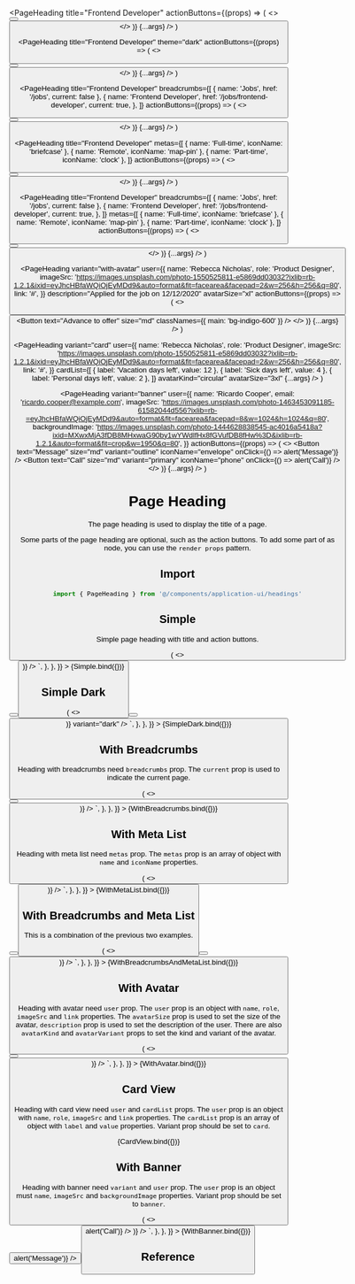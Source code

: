 
<Meta title="Application UI/Headings/Page Heading" component={PageHeading} />

  <PageHeading
    title="Frontend Developer"
    actionButtons={(props) => (
      <>
        <Button text="Edit" size="md" variant="outline" />
        <Button text="Publish" size="md" variant="dark" />
      </>
    )}
    {...args}
  />
)

  <PageHeading
    title="Frontend Developer"
    theme="dark"
    actionButtons={(props) => (
      <>
        <Button text="Edit" size="md" variant="outline" />
        <Button text="Publish" size="md" variant="dark" />
      </>
    )}
    {...args}
  />
)

  <PageHeading
    title="Frontend Developer"
    breadcrumbs={[
      { name: 'Jobs', href: '/jobs', current: false },
      {
        name: 'Frontend Developer',
        href: '/jobs/frontend-developer',
        current: true,
      },
    ]}
    actionButtons={(props) => (
      <>
        <Button text="Edit" size="md" variant="outline" />
        <Button text="Publish" size="md" variant="dark" />
      </>
    )}
    {...args}
  />
)

  <PageHeading
    title="Frontend Developer"
    metas={[
      { name: 'Full-time', iconName: 'briefcase' },
      { name: 'Remote', iconName: 'map-pin' },
      { name: 'Part-time', iconName: 'clock' },
    ]}
    actionButtons={(props) => (
      <>
        <Button text="Edit" size="md" variant="outline" />
        <Button text="Publish" size="md" variant="dark" />
      </>
    )}
    {...args}
  />
)

  <PageHeading
    title="Frontend Developer"
    breadcrumbs={[
      { name: 'Jobs', href: '/jobs', current: false },
      {
        name: 'Frontend Developer',
        href: '/jobs/frontend-developer',
        current: true,
      },
    ]}
    metas={[
      { name: 'Full-time', iconName: 'briefcase' },
      { name: 'Remote', iconName: 'map-pin' },
      { name: 'Part-time', iconName: 'clock' },
    ]}
    actionButtons={(props) => (
      <>
        <Button text="Edit" size="md" variant="outline" />
        <Button text="Publish" size="md" variant="dark" />
      </>
    )}
    {...args}
  />
)

  <PageHeading
    variant="with-avatar"
    user={{
      name: 'Rebecca Nicholas',
      role: 'Product Designer',
      imageSrc:
        'https://images.unsplash.com/photo-1550525811-e5869dd03032?ixlib=rb-1.2.1&ixid=eyJhcHBfaWQiOjEyMDd9&auto=format&fit=facearea&facepad=2&w=256&h=256&q=80',
      link: '#',
    }}
    description="Applied for the job on 12/12/2020"
    avatarSize="xl"
    actionButtons={(props) => (
      <>
        <Button text="Disqualify" size="md" variant="outline" />
        <Button
          text="Advance to offer"
          size="md"
          classNames={{ main: 'bg-indigo-600' }}
        />
      </>
    )}
    {...args}
  />
)

  <PageHeading
    variant="card"
    user={{
      name: 'Rebecca Nicholas',
      role: 'Product Designer',
      imageSrc:
        'https://images.unsplash.com/photo-1550525811-e5869dd03032?ixlib=rb-1.2.1&ixid=eyJhcHBfaWQiOjEyMDd9&auto=format&fit=facearea&facepad=2&w=256&h=256&q=80',
      link: '#',
    }}
    cardList={[
      { label: 'Vacation days left', value: 12 },
      { label: 'Sick days left', value: 4 },
      { label: 'Personal days left', value: 2 },
    ]}
    avatarKind="circular"
    avatarSize="3xl"
    {...args}
  />
)

  <PageHeading
    variant="banner"
    user={{
      name: 'Ricardo Cooper',
      email: 'ricardo.cooper@example.com',
      imageSrc:
        'https://images.unsplash.com/photo-1463453091185-61582044d556?ixlib=rb-=eyJhcHBfaWQiOjEyMDd9&auto=format&fit=facearea&facepad=8&w=1024&h=1024&q=80',
      backgroundImage:
        'https://images.unsplash.com/photo-1444628838545-ac4016a5418a?ixid=MXwxMjA3fDB8MHxwaG90by1wYWdlfHx8fGVufDB8fHw%3D&ixlib=rb-1.2.1&auto=format&fit=crop&w=1950&q=80',
    }}
    actionButtons={(props) => (
      <>
        <Button
          text="Message"
          size="md"
          variant="outline"
          iconName="envelope"
          onClick={() => alert('Message')}
        />
        <Button
          text="Call"
          size="md"
          variant="primary"
          iconName="phone"
          onClick={() => alert('Call')}
        />
      </>
    )}
    {...args}
  />
)

# Page Heading

The page heading is used to display the title of a page.

Some parts of the page heading are optional, such as the action buttons. To add some part of as node, you can use the `render props` pattern.

## Import

```js
import { PageHeading } from '@/components/application-ui/headings'
```

## Simple

Simple page heading with title and action buttons.

<Canvas>
  <Story
    name="Simple"
    parameters={{
      docs: {
        source: {
          code: `
<PageHeading
  title="Frontend Developer"
  actionButtons={() => (
    <>
      <Button text="Edit" size="md" variant="outline" />
      <Button text="Publish" size="md" variant="dark" />
    </>
  )}
/>
`,
        },
      },
    }}
  >
    {Simple.bind({})}
  </Story>
</Canvas>

## Simple Dark

<Canvas>
  <Story
    name="Simple Dark"
    parameters={{
      docs: {
        source: {
          code: `
<PageHeading
  title="Frontend Developer"
  actionButtons={() => (
    <>
      <Button text="Edit" size="md" variant="outline" />
      <Button text="Publish" size="md" variant="dark" />
    </>
  )}
  variant="dark"
/>
`,
        },
      },
    }}
  >
    {SimpleDark.bind({})}
  </Story>
</Canvas>

## With Breadcrumbs

Heading with breadcrumbs need `breadcrumbs` prop. The `current` prop is used to indicate the current page.

<Canvas>
  <Story
    name="With Breadcrumbs"
    parameters={{
      docs: {
        source: {
          code: `
<PageHeading
  title="Frontend Developer"
  breadcrumbs={[
    { name: 'Jobs', href: '/jobs', current: false },
    {
      name: 'Frontend Developer',
      href: '/jobs/frontend-developer',
      current: true,
    },
  ]}
  actionButtons={() => (
    <>
      <Button text="Edit" size="md" variant="outline" />
      <Button text="Publish" size="md" variant="dark" />
    </>
  )}
/>
`,
        },
      },
    }}
  >
    {WithBreadcrumbs.bind({})}
  </Story>
</Canvas>

## With Meta List

Heading with meta list need `metas` prop. The `metas` prop is an array of object with `name` and `iconName` properties.

<Canvas>
  <Story
    name="With Meta List"
    parameters={{
      docs: {
        source: {
          type: 'code',
          code: `
<PageHeading
  title="Frontend Developer"
  metas={[
    { name: 'Full-time', iconName: 'briefcase' },
    { name: 'Remote', iconName: 'map-pin' },
    { name: 'Part-time', iconName: 'clock' },
  ]}
  actionButtons={() => (
    <>
      <Button text="Edit" size="md" variant="outline" />
      <Button text="Publish" size="md" variant="dark" />
    </>
  )}
/>
`,
        },
      },
    }}
  >
    {WithMetaList.bind({})}
  </Story>
</Canvas>

## With Breadcrumbs and Meta List

This is a combination of the previous two examples.

<Canvas>
  <Story
    name="With Breadcrumbs and Meta List"
    parameters={{
      docs: {
        source: {
          type: 'code',
          code: `
<PageHeading
  title="Frontend Developer"
  breadcrumbs={[
    { name: 'Jobs', href: '/jobs', current: false },
    {
      name: 'Frontend Developer',
      href: '/jobs/frontend-developer',
      current: true,
    },
  ]}
  metas={[
    { name: 'Full-time', iconName: 'briefcase' },
    { name: 'Remote', iconName: 'map-pin' },
    { name: 'Part-time', iconName: 'clock' },
  ]}
  actionButtons={() => (
    <>
      <Button text="Edit" size="md" variant="outline" />
      <Button text="Publish" size="md" variant="dark" />
    </>
  )}
/>
`,
        },
      },
    }}
  >
    {WithBreadcrumbsAndMetaList.bind({})}
  </Story>
</Canvas>

## With Avatar

Heading with avatar need `user` prop. The `user` prop is an object with `name`, `role`, `imageSrc` and `link` properties. The `avatarSize` prop is used to set the size of the avatar, `description` prop is used to set the description of the user. There are also `avatarKind` and `avatarVariant` props to set the kind and variant of the avatar.

<Canvas>
  <Story
    name="With Avatar"
    parameters={{
      docs: {
        source: {
          type: 'code',
          code: `
<PageHeading
  variant="with-avatar"
  user={{
    name: 'Rebecca Nicholas',
    role: 'Product Designer',
    imageSrc:
      'https://images.unsplash.com/photo-1550525811-e5869dd03032?ixlib=rb-1.2.1&ixid=eyJhcHBfaWQiOjEyMDd9&auto=format&fit=facearea&facepad=2&w=256&h=256&q=80',
    link: '#',
  }}
  description="Applied for the job on 12/12/2020"
  avatarSize="xl"
  actionButtons={() => (
    <>
      <Button text="Disqualify" size="md" variant="outline" />
      <Button text="Advance to offer" size="md" classNames={{ main: "bg-indigo-600" }} />
    </>
  )}
/>
`,
        },
      },
    }}
  >
    {WithAvatar.bind({})}
  </Story>
</Canvas>

## Card View

Heading with card view need `user` and `cardList` props. The `user` prop is an object with `name`, `role`, `imageSrc` and `link` properties. The `cardList` prop is an array of object with `label` and `value` properties. Variant prop should be set to `card`.

<Canvas>
  <Story name="Card View">{CardView.bind({})}</Story>
</Canvas>

## With Banner

Heading with banner need `variant` and `user` prop. The `user` prop is an object must `name`, `imageSrc` and `backgroundImage` properties. Variant prop should be set to `banner`.

<Canvas>
  <Story
    name="With Banner"
    parameters={{
      docs: {
        source: {
          type: 'code',
          code: `
<PageHeading
  variant="banner"
  user={{
    name: 'Ricardo Cooper',
    email: 'ricardo.cooper@example.com',
    imageSrc:
      'https://images.unsplash.com/photo-1463453091185-61582044d556?ixlib=rb-=eyJhcHBfaWQiOjEyMDd9&auto=format&fit=facearea&facepad=8&w=1024&h=1024&q=80',
    backgroundImage:
      'https://images.unsplash.com/photo-1444628838545-ac4016a5418a?ixid=MXwxMjA3fDB8MHxwaG90by1wYWdlfHx8fGVufDB8fHw%3D&ixlib=rb-1.2.1&auto=format&fit=crop&w=1950&q=80',
  }}
  actionButtons={() => (
    <>
      <Button
        text="Message"
        size="md"
        variant="outline"
        iconName="envelope"
        onClick={() => alert('Message')}
      />
      <Button
        text="Call"
        size="md"
        variant="primary"
        iconName="phone"
        onClick={() => alert('Call')}
      />
    </>
  )}
/>
`,
        },
      },
    }}
  >
    {WithBanner.bind({})}
  </Story>
</Canvas>

## Reference

<ArgsTable of={PageHeading} />
